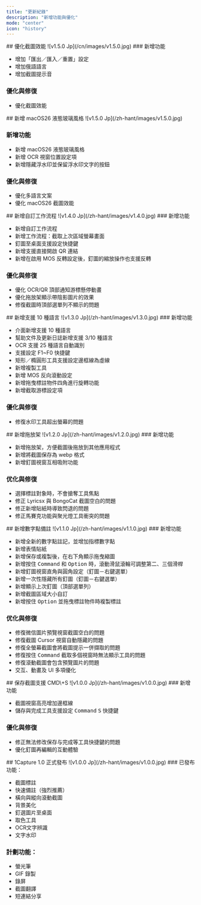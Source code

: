```yaml
---
title: "更新紀錄"
description: "新增功能與優化"
mode: "center"
icon: "history"
---
```


<Update label="V1.5.1" description="2025/11/1">
  ## 優化截圖效能

  <Frame>
    ![v1.5.0 Jp](/cn/images/v1.5.0.jpg)
  </Frame>
  <Card title="1Capture 下載" icon="circle-arrow-down" horizontal href="https://apps.apple.com/app/id6742318274">
    
  </Card>
  ### 新增功能

  - 增加「匯出／匯入／重置」設定
  - 增加俄語語言
  - 增加截圖提示音

  ### 優化與修復

  - 優化截圖效能

</Update>

<Update label="V1.5.0" description="2025/9/25">
  ## 新增 macOS26 液態玻璃風格

  <Frame>
    ![v1.5.0 Jp](/zh-hant/images/v1.5.0.jpg)
  </Frame>

  ### 新增功能
  - 新增 macOS26 液態玻璃風格  
  - 新增 OCR 視窗位置設定項  
  - 新增隱藏浮水印並保留浮水印文字的按鈕

  ### 優化與修復

  - 優化多語言文案
  - 優化 macOS26 截圖效能

</Update>

<Update label="V1.4.0" description="2025/8/29">
  ## 新增自訂工作流程

  <Frame>
    ![v1.4.0 Jp](/zh-hant/images/v1.4.0.jpg)
  </Frame>
  ### 新增功能

  - 新增自訂工作流程  
  - 新增工作流程：截取上次區域螢幕畫面  
  - 釘圖至桌面支援設定快捷鍵  
  - 新增支援直接開啟 QR 連結  
  - 新增在啟用 MOS 反轉設定後，釘圖的縮放操作也支援反轉

  ### 優化與修復

  - 優化 OCR/QR 頂部通知游標懸停動畫  
  - 優化拖放架顯示帶陰影圖片的效果  
  - 修復截圖時頂部選單列不顯示的問題
</Update>

<Update label="V1.3.0" description="2025/7/19">
  ## 新增支援 10 種語言

  <Frame>
    ![v1.3.0 Jp](/zh-hant/images/v1.3.0.jpg)
  </Frame>
  ### 新增功能

  - 介面新增支援 10 種語言  
  - 幫助文件及更新日誌新增支援 3/10 種語言  
  - OCR 支援 25 種語言自動識別  
  - 支援設定 F1~F0 快捷鍵  
  - 矩形／橢圓形工具支援設定邊框線為虛線  
  - 新增複製工具  
  - 新增 MOS 反向滾動設定  
  - 新增拖曳標註物件四角進行旋轉功能  
  - 新增截取游標設定項

  ### 優化與修復

  - 修復水印工具超出螢幕的問題
</Update>

<Update label="V1.2.0" description="2025/5/30">
  ## 新增拖放架

  <Frame>
    ![v1.2.0 Jp](/zh-hant/images/v1.2.0.jpg)
  </Frame>
  ### 新增功能

  - 新增拖放架，方便截圖後拖放到其他應用程式
  - 新增將截圖保存為 webp 格式
  - 新增釘圖視窗互相吸附功能

  ### 优化與修復
  - 選擇標註對象時，不會搶奪工具焦點
  - 修正 Lyricsx 與 BongoCat 截圖空白的問題
  - 修正新增貼紙時導致閃退的問題
  - 修正馬賽克功能與聚光燈工具衝突的問題
</Update>

<Update label="v1.1.0" description="2025/4/30">
  ## 新增數字點備註

  <Frame>
    ![v1.1.0 Jp](/zh-hant/images/v1.1.0.jpg)
  </Frame>
  ### 新增功能

  - 新增全新的數字點註記，並增加指標數字點
  - 新增表情貼紙
  - 新增保存或複製後，在右下角顯示拖曳縮圖
  - 新增按住 <kbd>Command</kbd> 和 <kbd>Option</kbd> 時，滾動滑鼠滾輪可調整第二、三個滑桿
  - 新增釘圖視窗直角與圓角設定（釘圖－右鍵選單）
  - 新增一次性隱藏所有釘圖（釘圖－右鍵選單）
  - 新增顯示上次釘圖（頂部選單列）
  - 新增截圖區域大小自訂
  - 新增按住 <kbd>Option</kbd> 並拖曳標註物件時複製標註

  ### 优化與修復

  - 修復微信圖片預覽視窗截圖空白的問題
  - 修復截圖 Cursor 視窗自動隱藏的問題
  - 修復全螢幕截圖會將截圖提示一併擷取的問題
  - 修復按住 <kbd>Command</kbd> 截取多個視窗時無法顯示工具的問題
  - 修復滾動截圖會包含預覽圖片的問題
  - 交互、動畫及 UI 多項優化
</Update>

<Update label="v1.0.1" description="2025/3/19">
  ## 保存截圖支援 CMD\+S

  <Frame>
    ![v1.0.0 Jp](/zh-hant/images/v1.0.0.jpg)
  </Frame>
  ### 新增功能

  - 截圖視窗高亮增加邊框線
  - 儲存與完成工具支援設定 <kbd>Command</kbd> <kbd>S</kbd> 快捷鍵

  ### 優化與修復

  - 修正無法修改保存与完成等工具快捷鍵的問題
  - 優化釘圖再編輯的互動體驗
</Update>

<Update label="v1.0.0" description="2025/3/8">
  ## 1Capture 1.0 正式發布

  <Frame>
    ![v1.0.0 Jp](/zh-hant/images/v1.0.0.jpg)
  </Frame>
  ### 已發布功能：

  - 截圖標註  
  - 快速備註（強烈推薦）  
  - 橫向與縱向滾動截圖  
  - 背景美化  
  - 釘選圖片至桌面  
  - 取色工具  
  - OCR文字辨識  
  - 文字水印

  ### 計劃功能：

  - 螢光筆
  - GIF 錄製
  - 錄屏
  - 截圖翻譯
  - 短連結分享
</Update>